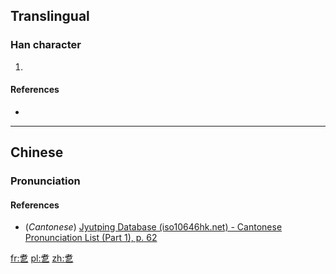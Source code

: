 ==Translingual==

===Han character===
{{Han char|rn=5|rad=乙|as=09|sn=10|four=|canj=JAN|ids=⿱者乙}}

# {{defn|Han|sort=乙09}}

====References====
* {{Han ref|kx=0084.241|dj=0171.360|hdz=10056.071|uh=4E7D|ud=20093}}

----

==Chinese==
{{zh-forms}}

===Pronunciation===
{{zh-pron
|m=zhě
|c=ze2
|mc=
|oc=
|ma=
|cat=
}}

====References====
*(''Cantonese'') [http://www.iso10646hk.net/jp/document/download.jsp Jyutping Database (iso10646hk.net) - Cantonese Pronunciation List (Part 1), p. 62]

[[fr:乽]]
[[pl:乽]]
[[zh:乽]]